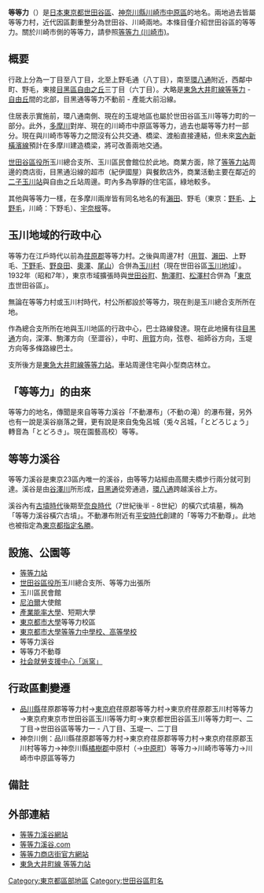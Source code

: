 {{Pathnav|日本|東京都|世田谷區|玉川地域|frame=1}}
{{Infobox Settlement
|official_name = 等等力
|native_name =
|settlement_type = [[町|町]]
|image_skyline = Todoroki keikoku 01.jpg
|imagesize = 250px
|image_caption = [[#等等力溪谷|等等力溪谷]]
|image_flag =
|image_seal =
| image_map =
| map_caption =
| pushpin_map =
|subdivision_type = [[國家|國家]]
|subdivision_name = {{JPN}}
|subdivision_type1 = [[都道府縣|都道府縣]]
|subdivision_name1 = [[File:Flag_of_Tokyo_Prefecture.svg|25px]] [[東京都|東京都]]
|subdivision_type2 = [[東京都區部|特別區]]
|subdivision_name2 = [[File:Flag_of_Setagaya,_Tokyo.svg|25px]] [[世田谷區|世田谷區]]
|established_title =
|established_date =
|government_type =
|leader_title =
|leader_name =
|area_magnitude =
|area_total_sq_mi =
|area_total_km2 =
|area_land_sq_mi =
|area_land_km2 =
|area_urban_sq_mi =
|area_urban_km2 =
|area_metro_km2 =
|area_metro_sq_mi =
|population_as_of= 2013年（平成25年）9月1日
|population_footnotes = <ref>[http://www.city.setagaya.lg.jp/kurashi/107/157/692/694/1884/d00123410_d/fil/district201309.xls 平成25年（2013年）の世田谷区の町丁別人口と世帯数 - 世田谷区]</ref>
|population_total = 25392
|population_urban =
|population_metro =
|population_density_sq_mi =
|population_density_km2 =
| timezone = [[日本標準時間|JST]]
| utc_offset = +9
|timezone_DST =
|utc_offset_DST =
|latd=|latm=|lats=|latNS=
|longd=|longm=|longs=|longEW=
|elevation_footnotes=
|elevation_m =
|elevation_ft =
|postal_code_type = [[郵遞區號|郵遞區號]]
|postal_code = 158-0082
|area_code =
|website =
|footnotes =
}}
'''等等力'''（{{jpn|j=等々力|hg=とどろき|rm=Todoroki|f=y}}）是[[日本|日本]][[東京都|東京都]][[世田谷區|世田谷區]]、[[神奈川縣|神奈川縣]][[川崎市|川崎市]][[中原区_(日本)|中原區]]的地名。兩地過去皆屬等等力村，近代因區劃重整分為世田谷、川崎兩地。本條目僅介紹世田谷區的等等力。關於川崎市側的等等力，請參照[[等等力_(川崎市)|等等力 (川崎市)]]。

== 概要 ==
行政上分為一丁目至八丁目，北至上野毛通（八丁目），南至[[東京都道311號環狀八號線|環八通]]附近，西鄰中町、野毛，東接[[目黑區|目黑區]][[自由之丘|自由之丘]]三丁目（六丁目）。大略是[[東急大井町線|東急大井町線]][[等等力站|等等力]] - [[自由丘站_(東京都)|自由丘]]間的北部，目黑通等等力不動前 - 產能大前沿線。

住居表示實施前，環八通南側、現在的玉堤地區也屬於世田谷區玉川等等力町的一部分。此外，[[多摩川|多摩川]]對岸、現在的川崎市中原區等等力，過去也屬等等力村一部分。現在與川崎市等等力之間沒有公共交通、橋梁、渡船直接連結，但未來[[宮內新橫濱線|宮內新橫濱線]]預計在多摩川建造橋梁，將可改善兩地交通。

[[世田谷區役所|世田谷區役所]]玉川總合支所、玉川區民會館位於此地。商業方面，除了[[等等力站|等等力站]]周邊的商店街，目黑通沿線的超市（紀伊國屋）與餐飲店外，商業活動主要在鄰近的[[二子玉川站|二子玉川站]]與自由之丘站周邊。町內多為寧靜的住宅區，綠地較多。

其他與等等力一樣，在多摩川兩岸皆有同名地名的有[[瀨田_(世田谷區、川崎市)|瀨田]]、野毛（東京：[[野毛_(世田谷區)|野毛]]、[[上野毛|上野毛]]，川崎：下野毛）、[[宇奈根|宇奈根]]等。

== 玉川地域的行政中心 ==
等等力在江戶時代以前為[[荏原郡|荏原郡]]等等力村。之後與周邊7村（[[用賀|用賀]]、[[瀨田_(世田谷區、川崎市)|瀨田]]、上野毛、[[野毛_(世田谷區)|下野毛]]、[[中町_(世田谷區)|野良田]]、[[奧澤_(世田谷區)|奧澤]]、[[尾山台|尾山]]）合併為[[玉川村_(東京府)|玉川村]]（現在世田谷區[[玉川地域|玉川地域]]）。1932年（昭和7年），東京市域擴張時與[[世田谷町|世田谷町]]、[[駒澤町|駒澤町]]、[[松澤村_(東京府)|松澤村]]合併為「[[東京市|東京市]]世田谷區」。

無論在等等力村或玉川村時代，村公所都設於等等力，現在則是玉川總合支所所在地。

作為總合支所所在地與玉川地區的行政中心，巴士路線發達。現在此地擁有往[[東京都道312號白金台町等等力線|目黑通]]方向，深澤、駒澤方向（至澀谷），中町、[[用賀|用賀]]方向，弦卷、祖師谷方向，玉堤方向等多條路線巴士。

支所後方是[[東急大井町線|東急大井町線]][[等等力站|等等力站]]。車站周邊住宅與小型商店林立。

== 「等等力」的由來 ==
等等力的地名，傳聞是來自等等力溪谷「不動瀑布」（不動の滝）的瀑布聲，另外也有一說是溪谷崩落之聲，更有說是來自兔兔呂城（兎々呂城，「とどろじょう」轉音為「とどろき」。現在園藝高校）等等。

== 等等力溪谷 ==
{{Main|谷澤川#等等力溪谷}}
等等力溪谷是東京23區內唯一的溪谷，由等等力站經由高爾夫橋步行兩分就可到達。溪谷是由[[谷澤川|谷澤川]]所形成，[[東京都道312號白金台町等等力線|目黑通]]從旁通過，[[東京都道311號環狀八號線|環八通]]跨越溪谷上方。

溪谷內有[[古墳時代|古墳時代]]後期至[[奈良時代|奈良時代]]（7世紀後半 - 8世紀）的橫穴式墳墓，稱為「等等力溪谷橫穴古墳」。不動瀑布附近有[[平安時代|平安時代]]創建的「等等力不動尊」。此地也被指定為[[東京都指定文化財一覧#名勝|東京都指定名勝]]。

== 設施、公園等 ==
* [[等等力站|等等力站]]
* [[世田谷區役所|世田谷區役所]]玉川總合支所、等等力出張所
* 玉川區民會館
* [[尼泊爾|尼泊爾]]大使館
* [[產業能率大學|產業能率大學]]、短期大學
* [[東京都市大學|東京都市大學]]等等力校區
* [[東京都市大學等等力中學校、高等學校|東京都市大學等等力中學校、高等學校]]
* 等等力溪谷
* 等等力不動尊
* [http://www.paiyaki.net 社会就勞支援中心「派窯」] {{Wayback|url=http://www.paiyaki.net/ |date=20210215025411 }}

== 行政區劃變遷 ==
* [[品川縣|品川縣]]荏原郡等等力村→[[東京府|東京府]]荏原郡等等力村→東京府荏原郡玉川村等等力→東京府東京市世田谷區玉川等等力町→東京都世田谷區玉川等等力町一、二丁目→世田谷區等等力一 - 八丁目、玉堤一、二丁目
* 神奈川側：品川縣荏原郡等等力村→東京府荏原郡等等力村→東京府荏原郡玉川村等等力→神奈川縣[[橘樹郡|橘樹郡]]中原村（→[[中原町_(神奈川縣)|中原町]]）等等力→川崎市等等力→川崎市中原區等等力

== 備註 ==
{{reflist}}

== 外部連結 ==
* [http://home.catv.ne.jp/dd/ohmura/ 等等力溪谷網站] {{Wayback|url=http://home.catv.ne.jp/dd/ohmura/ |date=20170720205108 }}
* [http://www.futako.com/todorokikeikoku/ 等等力溪谷.com] {{Wayback|url=http://www.futako.com/todorokikeikoku/ |date=20170822163924 }}
* [http://www.todoroki.net/top.html 等等力商店街官方網站] {{Wayback|url=http://www.todoroki.net/top.html |date=20210126125559 }}
* [https://web.archive.org/web/20131005011818/http://www.tokyu.co.jp/railway/railway/train/top_todoroki.html 東急大井町線 等等力站]

{{世田谷區的町名}}
{{DEFAULTSORT:Todoroki}}
[[Category:東京都區部地區|Category:東京都區部地區]]
[[Category:世田谷區町名|Category:世田谷區町名]]